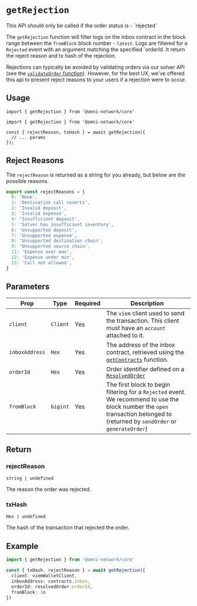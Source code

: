 
# `getRejection`

<Callout type="warning" title="Note">
This API should only be called if the order status is - `rejected`
</Callout>

The `getRejection` function will filter logs on the inbox contract in the block range between the `fromBlock` block number - `latest`. Logs are filtered for a `Rejected` event with an argument matching the specified `orderId. It return the reject reason and tx hash of the rejection.

Rejections can typically be avoided by validating orders via our solver API (see the [`validateOrder` function](/sdk/core/validateOrder)). However, for the best UX, we've offered this api to present reject reasons to your users if a rejection were to occur.

## Usage

`import { getRejection } from '@omni-network/core'`

```tsx
import { getRejection } from '@omni-network/core'

const { rejectReason, txHash } = await getRejection({
  // ... params
});
```

## Reject Reasons

The `rejectReason` is returned as a string for you already, but below are the possible reasons.

```typescript
export const rejectReasons = {
  0: 'None',
  1: 'Destination call reverts',
  2: 'Invalid deposit',
  3: 'Invalid expense',
  4: 'Insufficient deposit',
  5: 'Solver has insufficient inventory',
  6: 'Unsupported deposit',
  7: 'Unsupported expense',
  8: 'Unsupported destination chain',
  9: 'Unsupported source chain',
  11: 'Expense over max',
  12: 'Expense under min',
  13: 'Call not allowed',
}
```

## Parameters

| Prop              | Type                                   | Required | Description                                                                                                                                |
| -------------     | -------------------------------------- | -------- | ------------------------------------------------------------------------------------------------------------------------------------------ |
| `client`          | `Client`                               | Yes      | The `viem` client used to send the transaction. This client must have an `account` attached to it.  |
| `inboxAddress`    | `Hex`                               | Yes      | The address of the inbox contract, retrieved using the [`getContracts`](/sdk/core/getContracts) function.  |
| `orderId`         | `Hex`                          | Yes      | Order identifier defined on a [`ResolvedOrder`](/sdk/core/waitForOrderOpen#resolvedorder) |
| `fromBlock`       | `bigint`                               | Yes      | The first block to begin filtering for a `Rejected` event. We recommend to use the block number the `open` transaction belonged to (returned by `sendOrder` or `generateOrder`)  |

## Return

### rejectReason
`string | undefined`

The reason the order was rejected.

### txHash
`Hex | undefined`

The hash of the transaction that rejected the order.

## Example

```ts
import { getRejection } from '@omni-network/core'

const { txHash, rejectReason } = await getRejection({
  client: viemWalletClient,
  inboxAddress: contracts.inbox,
  orderId: resolvedOrder.orderId,
  fromBlock: 1n
})
```

